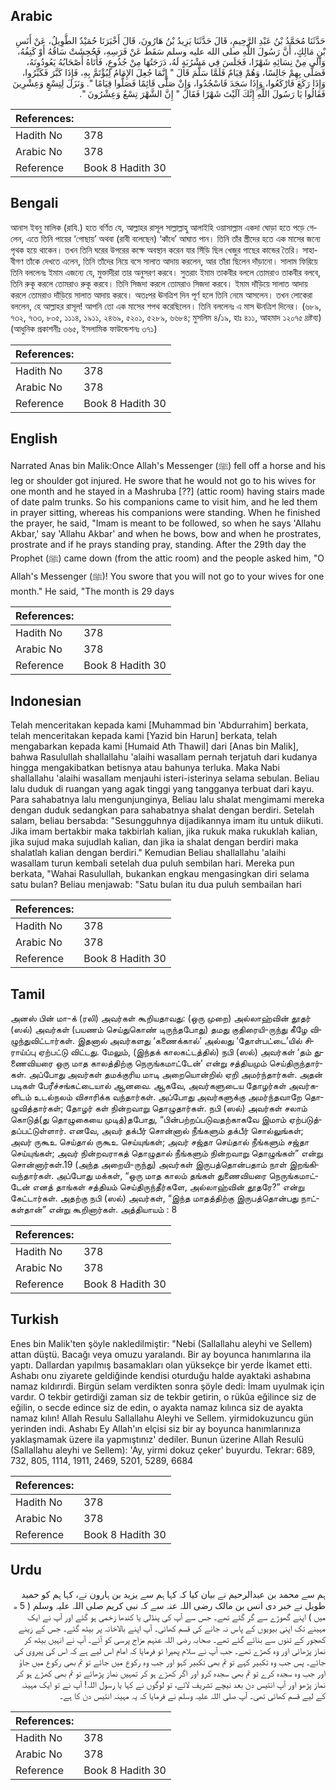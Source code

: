 ## Arabic


<div dir="rtl" lang="ar" style={{fontSize:'larger',backgroundColor:'#f8f9fa',padding:20}}>
حَدَّثَنَا مُحَمَّدُ بْنُ عَبْدِ الرَّحِيمِ، قَالَ حَدَّثَنَا يَزِيدُ بْنُ هَارُونَ، قَالَ أَخْبَرَنَا حُمَيْدٌ الطَّوِيلُ، عَنْ أَنَسِ بْنِ مَالِكٍ، أَنَّ رَسُولَ اللَّهِ صلى الله عليه وسلم سَقَطَ عَنْ فَرَسِهِ، فَجُحِشَتْ سَاقُهُ أَوْ كَتِفُهُ، وَآلَى مِنْ نِسَائِهِ شَهْرًا، فَجَلَسَ فِي مَشْرُبَةٍ لَهُ، دَرَجَتُهَا مِنْ جُذُوعٍ، فَأَتَاهُ أَصْحَابُهُ يَعُودُونَهُ، فَصَلَّى بِهِمْ جَالِسًا، وَهُمْ قِيَامٌ فَلَمَّا سَلَّمَ قَالَ ‏"‏ إِنَّمَا جُعِلَ الإِمَامُ لِيُؤْتَمَّ بِهِ، فَإِذَا كَبَّرَ فَكَبِّرُوا، وَإِذَا رَكَعَ فَارْكَعُوا، وَإِذَا سَجَدَ فَاسْجُدُوا، وَإِنْ صَلَّى قَائِمًا فَصَلُّوا قِيَامًا ‏"‏‏.‏ وَنَزَلَ لِتِسْعٍ وَعِشْرِينَ فَقَالُوا يَا رَسُولَ اللَّهِ إِنَّكَ آلَيْتَ شَهْرًا فَقَالَ ‏"‏ إِنَّ الشَّهْرَ تِسْعٌ وَعِشْرُونَ ‏"‏‏.‏
</div>
<div style={{backgroundColor:'#f8f9fa',padding:20, marginBottom: 10}}><table> <thead> <tr> <th>References:</th> <th></th> </tr> </thead> <tbody><tr><td>Hadith No</td><td>378</td></tr><tr><td>Arabic No</td><td>378</td></tr><tr><td>Reference</td><td>Book 8 Hadith 30</td></tr></tbody></table></div>

## Bengali


<div dir="ltr" lang="bn" style={{fontSize:'larger',backgroundColor:'#f8f9fa',padding:20}}>
আনাস ইবনু মালিক (রাযি.) হতে বর্ণিত যে, আল্লাহর রাসূল সাল্লাল্লাহু আলাইহি ওয়াসাল্লাম একদা ঘোড়া হতে পড়ে গেলেন, এতে তিনি পায়ের ‘গোছায়’ অথবা (রাবী বলেছেন) ‘কাঁধে’ আঘাত পান। তিনি তাঁর স্ত্রীদের হতে এক মাসের জন্যে পৃথক হয়ে থাকেন। তখন তিনি ঘরের উপরের কক্ষে অবস্থান করেন যার সিঁড়ি ছিল খেজুর গাছের কান্ডের তৈরি। সাহাবীগণ তাঁকে দেখতে এলেন, তিনি তাঁদের নিয়ে বসে সালাত আদায় করলেন, আর তাঁরা ছিলেন দাঁড়ানো। সালাম ফিরিয়ে তিনি বললেনঃ ইমাম এজন্যে যে, মুক্তাদীরা তার অনুসরণ করবে। সুতরাং ইমাম তাকবীর বললে তোমরাও তাকবীর বলবে, তিনি রুকূ করলে তোমরাও রুকূ করবে। তিনি সিজদা করলে তোমরাও সিজদা করবে। ইমাম দাঁড়িয়ে সালাত আদায় করলে তোমরাও দাঁড়িয়ে সালাত আদায় করবে। অতঃপর ঊনত্রিশ দিন পূর্ণ হলে তিনি নেমে আসলেন। তখন লোকেরা বললেন, হে আল্লাহর রাসূল! আপনি তো এক মাসের শপথ করেছিলেন। তিনি বললেনঃ এ মাস ঊনত্রিশ দিনের। (৬৮৯, ৭৩২, ৭৩৩, ৮০৫, ১১১৪, ১৯১১, ২৪৬৯, ৫২০১, ৫২৮৯, ৬৬৮৪; মুসলিম ৪/১৯, হাঃ ৪১১, আহমাদ ১২০৭৫ দ্রষ্টব্য) (আধুনিক প্রকাশনীঃ ৩৬৫, ইসলামিক ফাউন্ডেশনঃ ৩৭১)
</div>
<div style={{backgroundColor:'#f8f9fa',padding:20, marginBottom: 10}}><table> <thead> <tr> <th>References:</th> <th></th> </tr> </thead> <tbody><tr><td>Hadith No</td><td>378</td></tr><tr><td>Arabic No</td><td>378</td></tr><tr><td>Reference</td><td>Book 8 Hadith 30</td></tr></tbody></table></div>

## English


<div dir="ltr" lang="en" style={{fontSize:'larger',backgroundColor:'#f8f9fa',padding:20}}>
Narrated Anas bin Malik:Once Allah's Messenger (ﷺ) fell off a horse and his leg or shoulder got injured. He swore that he would not go to his wives for one month and he stayed in a Mashruba [??] (attic room) having stairs made of date palm trunks. So his companions came to visit him, and he led them in prayer sitting, whereas his companions were standing. When he finished the prayer, he said, "Imam is meant to be followed, so when he says 'Allahu Akbar,' say 'Allahu Akbar' and when he bows, bow and when he prostrates, prostrate and if he prays standing pray, standing. After the 29th day the Prophet (ﷺ) came down (from the attic room) and the people asked him, "O Allah's Messenger (ﷺ)! You swore that you will not go to your wives for one month." He said, "The month is 29 days
</div>
<div style={{backgroundColor:'#f8f9fa',padding:20, marginBottom: 10}}><table> <thead> <tr> <th>References:</th> <th></th> </tr> </thead> <tbody><tr><td>Hadith No</td><td>378</td></tr><tr><td>Arabic No</td><td>378</td></tr><tr><td>Reference</td><td>Book 8 Hadith 30</td></tr></tbody></table></div>

## Indonesian


<div dir="ltr" lang="id" style={{fontSize:'larger',backgroundColor:'#f8f9fa',padding:20}}>
Telah menceritakan kepada kami [Muhammad bin 'Abdurrahim] berkata, telah menceritakan kepada kami [Yazid bin Harun] berkata, telah mengabarkan kepada kami [Humaid Ath Thawil] dari [Anas bin Malik], bahwa Rasulullah shallallahu 'alaihi wasallam pernah terjatuh dari kudanya hingga mengakibatkan betisnya atau bahunya terluka. Maka Nabi shallallahu 'alaihi wasallam menjauhi isteri-isterinya selama sebulan. Beliau lalu duduk di ruangan yang agak tinggi yang tangganya terbuat dari kayu. Para sahabatnya lalu mengunjunginya, Beliau lalu shalat mengimami mereka dengan duduk sedangkan para sahabatnya shalat dengan berdiri. Setelah salam, beliau bersabda: "Sesungguhnya dijadikannya imam itu untuk diikuti. Jika imam bertakbir maka takbirlah kalian, jika rukuk maka rukuklah kalian, jika sujud maka sujudlah kalian, dan jika ia shalat dengan berdiri maka shalatlah kalian dengan berdiri." Kemudian Beliau shallallahu 'alaihi wasallam turun kembali setelah dua puluh sembilan hari. Mereka pun berkata, "Wahai Rasulullah, bukankan engkau mengasingkan diri selama satu bulan? Beliau menjawab: "Satu bulan itu dua puluh sembailan hari
</div>
<div style={{backgroundColor:'#f8f9fa',padding:20, marginBottom: 10}}><table> <thead> <tr> <th>References:</th> <th></th> </tr> </thead> <tbody><tr><td>Hadith No</td><td>378</td></tr><tr><td>Arabic No</td><td>378</td></tr><tr><td>Reference</td><td>Book 8 Hadith 30</td></tr></tbody></table></div>

## Tamil


<div dir="ltr" lang="ta" style={{fontSize:'larger',backgroundColor:'#f8f9fa',padding:20}}>
அனஸ் பின் மா-க் (ரலி) அவர்கள் கூறியதாவது: (ஒரு முறை) அல்லாஹ்வின் தூதர் (ஸல்) அவர்கள் (பயணம் செய்துகொண் டிருந்தபோது) தமது குதிரையி-ருந்து கீழே விழுந்துவிட்டார்கள். இதனால் அவர்களது ‘கணைக்கால்’ அல்லது ‘தோள்பட்டை’யில் சிராய்ப்பு ஏற்பட்டு விட்டது. மேலும், (இந்தக் காலகட்டத்தில்) நபி (ஸல்) அவர்கள் ‘தம் துணைவியரை ஒரு மாத காலத்திற்கு நெருங்கமாட்டேன்’ என்று சத்தியமும் செய்திருந்தார்கள். அப்போது அவர்கள் தமக்குரிய மாடி அறையொன்றில் ஏறி அமர்ந்தார்கள். அதன் படிகள் பேரீச்சங்கட்டையால் ஆனவை. ஆகவே, அவர்களுடைய தோழர்கள் அவர்களிடம் உடல்நலம் விசாரிக்க வந்தார்கள். அப்போது அவர்களுக்கு அமர்ந்தவாறே தொழுவித்தார்கள்; தோழர் கள் நின்றவாறு தொழுதார்கள். நபி (ஸல்) அவர்கள் சலாம் கொடுத்(து தொழுகையை முடித்)தபோது, “பின்பற்றப்படுவதற்காகவே இமாம் ஏற்படுத்தப்பட்டுள்ளார். எனவே, அவர் தக்பீர் சொன்னால் நீங்களும் தக்பீர் சொல்லுங்கள்; அவர் ருகூஉ செய்தால் ருகூஉ செய்யுங்கள்; அவர் சஜ்தா செய்தால் நீங்களும் சஜ்தா செய்யுங்கள்; அவர் நின்றவராகத் தொழுதால் நீங்களும் நின்றவாறு தொழுங்கள்” என்று சொன்னார்கள்.19 (அந்த அறையி-ருந்து) அவர்கள் இருபத்தொன்பதாம் நாள் இறங்கிவந்தார்கள். அப்போது மக்கள், “ஒரு மாத காலம் தங்கள் துணைவியரை நெருங்கமாட்டேன் எனத் தாங்கள் சத்தியம் செய்திருந்தீர்களே, அல்லாஹ்வின் தூதரே?” என்று கேட்டார்கள். அதற்கு நபி (ஸல்) அவர்கள், “இந்த மாதத்திற்கு இருபத்தொன்பது நாட்கள்தான்” என்று கூறினார்கள். அத்தியாயம் : 8
</div>
<div style={{backgroundColor:'#f8f9fa',padding:20, marginBottom: 10}}><table> <thead> <tr> <th>References:</th> <th></th> </tr> </thead> <tbody><tr><td>Hadith No</td><td>378</td></tr><tr><td>Arabic No</td><td>378</td></tr><tr><td>Reference</td><td>Book 8 Hadith 30</td></tr></tbody></table></div>

## Turkish


<div dir="ltr" lang="tr" style={{fontSize:'larger',backgroundColor:'#f8f9fa',padding:20}}>
Enes bin Malik'ten şöyle nakledilmiştir: "Nebi (Sallallahu aleyhi ve Sellem) attan düştü. Bacağı veya omuzu yaralandı. Bir ay boyunca hanımlarına ila yaptı. Dallardan yapılmış basamakları olan yüksekçe bir yerde İkamet etti. Ashabı onu ziyarete geldiğinde kendisi oturduğu halde ayaktaki ashabına namaz kıldırırdi. Birgün selam verdikten sonra şöyle dedi: İmam uyulmak için vardır. O tekbir getirdiği zaman siz de tekbir getirin, o rükûa eğilince siz de eğilin, o secde edince siz de edin, o ayakta namaz kılınca siz de ayak­ta namaz kılın! Allah Resulu Sallallahu Aleyhi ve Sellem. yirmidokuzuncu gün yerinden indi. Ashabı Ey Allah'ın elçisi siz bir ay boyunca hanımlarınıza yaklaşmamak üzere ila yapmıştınız' dediler. Bunun üzerine Allah Resulü (Sallallahu aleyhi ve Sellem): 'Ay, yirmi dokuz çeker' buyurdu. Tekrar: 689, 732, 805, 1114, 1911, 2469, 5201, 5289, 6684
</div>
<div style={{backgroundColor:'#f8f9fa',padding:20, marginBottom: 10}}><table> <thead> <tr> <th>References:</th> <th></th> </tr> </thead> <tbody><tr><td>Hadith No</td><td>378</td></tr><tr><td>Arabic No</td><td>378</td></tr><tr><td>Reference</td><td>Book 8 Hadith 30</td></tr></tbody></table></div>

## Urdu


<div dir="rtl" lang="ur" style={{fontSize:'larger',backgroundColor:'#f8f9fa',padding:20}}>
ہم سے محمد بن عبدالرحیم نے بیان کیا کہ کہا ہم سے یزید بن ہارون نے، کہا ہم کو حمید طویل نے خبر دی انس بن مالک رضی اللہ عنہ سے کہ نبی کریم صلی اللہ علیہ وسلم ( 5 ھ میں ) اپنے گھوڑے سے گر گئے تھے۔ جس سے آپ کی پنڈلی یا کندھا زخمی ہو گئے اور آپ نے ایک مہینے تک اپنی بیویوں کے پاس نہ جانے کی قسم کھائی۔ آپ اپنے بالاخانہ پر بیٹھ گئے۔ جس کے زینے کھجور کے تنوں سے بنائے گئے تھے۔ صحابہ رضی اللہ عنہم مزاج پرسی کو آئے۔ آپ نے انہیں بیٹھ کر نماز پڑھائی اور وہ کھڑے تھے۔ جب آپ نے سلام پھیرا تو فرمایا کہ امام اس لیے ہے کہ اس کی پیروی کی جائے۔ پس جب وہ تکبیر کہے تو تم بھی تکبیر کہو اور جب وہ رکوع میں جائے تو تم بھی رکوع میں جاؤ اور جب وہ سجدہ کرے تو تم بھی سجدہ کرو اور اگر کھڑے ہو کر تمہیں نماز پڑھائے تو تم بھی کھڑے ہو کر نماز پڑھو اور آپ انتیس دن بعد نیچے تشریف لائے، تو لوگوں نے کہا یا رسول اللہ! آپ نے تو ایک مہینہ کے لیے قسم کھائی تھی۔ آپ صلی اللہ علیہ وسلم نے فرمایا کہ یہ مہینہ انتیس دن کا ہے۔
</div>
<div style={{backgroundColor:'#f8f9fa',padding:20, marginBottom: 10}}><table> <thead> <tr> <th>References:</th> <th></th> </tr> </thead> <tbody><tr><td>Hadith No</td><td>378</td></tr><tr><td>Arabic No</td><td>378</td></tr><tr><td>Reference</td><td>Book 8 Hadith 30</td></tr></tbody></table></div>